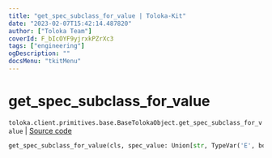 ```yaml
---
title: "get_spec_subclass_for_value | Toloka-Kit"
date: "2023-02-07T15:42:14.487820"
author: ["Toloka Team"]
coverId: F_bIcOYF9yjrxkPZrXc3
tags: ["engineering"]
ogDescription: ""
docsMenu: "tkitMenu"
---
```


# get_spec_subclass_for_value
`toloka.client.primitives.base.BaseTolokaObject.get_spec_subclass_for_value` | [Source code](https://github.com/Toloka/toloka-kit/blob/v1.1.3/src/client/primitives/base.py#L257)

```python
get_spec_subclass_for_value(cls, spec_value: Union[str, TypeVar('E', bound=Enum), None] = None)
```